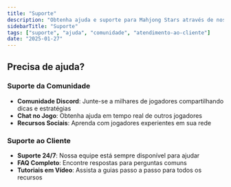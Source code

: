 ```yaml
---
title: "Suporte"
description: "Obtenha ajuda e suporte para Mahjong Stars através de nossos canais da comunidade e suporte ao cliente"
sidebarTitle: "Suporte"
tags: ["suporte", "ajuda", "comunidade", "atendimento-ao-cliente"]
date: "2025-01-27"
---
```


## Precisa de ajuda?

### Suporte da Comunidade
- **Comunidade Discord**: Junte-se a milhares de jogadores compartilhando dicas e estratégias
- **Chat no Jogo**: Obtenha ajuda em tempo real de outros jogadores
- **Recursos Sociais**: Aprenda com jogadores experientes em sua rede

### Suporte ao Cliente
- **Suporte 24/7**: Nossa equipe está sempre disponível para ajudar
- **FAQ Completo**: Encontre respostas para perguntas comuns
- **Tutoriais em Vídeo**: Assista a guias passo a passo para todos os recursos